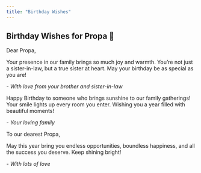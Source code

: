 ```yaml
---
title: "Birthday Wishes"
---
```


:::{.wishes-container}
# Birthday Wishes for Propa 💝

:::{.wish-card}
Dear Propa,

Your presence in our family brings so much joy and warmth. You're not just a sister-in-law, but a true sister at heart. May your birthday be as special as you are!

*- With love from your brother and sister-in-law*
:::

:::{.wish-card}
Happy Birthday to someone who brings sunshine to our family gatherings! Your smile lights up every room you enter. Wishing you a year filled with beautiful moments!

*- Your loving family*
:::

:::{.wish-card}
To our dearest Propa,

May this year bring you endless opportunities, boundless happiness, and all the success you deserve. Keep shining bright!

*- With lots of love*
:::

:::

<script>
document.addEventListener("DOMContentLoaded", () => {
  const cards = document.querySelectorAll('.wish-card');
  cards.forEach(card => {
    card.addEventListener('mouseenter', (e) => {
      party.sparkles(e.target, {
        count: party.variation.range(10, 20),
        speed: party.variation.range(50, 200),
      });
    });
  });
});
</script>
